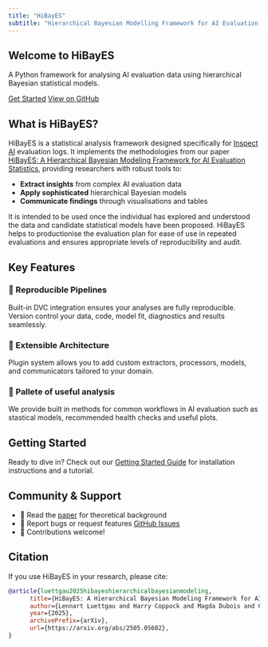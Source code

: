 ```yaml
---
title: "HiBayES"
subtitle: "Hierarchical Bayesian Modelling Framework for AI Evaluation Statistics"
---
```


::: {.hero-section}
# Welcome to HiBayES

A Python framework for analysing AI evaluation data using hierarchical Bayesian statistical models.

[Get Started](getting-started.qmd){.btn-custom} [View on GitHub](https://github.com/UKGovernmentBEIS/hibayes){.btn-custom}
:::

## What is HiBayES?


HiBayES is a statistical analysis framework designed specifically for [Inspect AI](https://github.com/UKGovernmentBEIS/inspect_ai) evaluation logs. It implements the methodologies from our paper [HiBayES: A Hierarchical Bayesian Modeling Framework for AI Evaluation Statistics](https://arxiv.org/abs/2505.05602), providing researchers with robust tools to:

- **Extract insights** from complex AI evaluation data
- **Apply sophisticated** hierarchical Bayesian models
- **Communicate findings** through visualisations and tables

It is intended to be used once the individual has explored and understood the data and candidate statistical models have been proposed. HiBayES helps to productionise the evaluation plan for ease of use in repeated evaluations and ensures appropriate levels of reproducibility and audit.

## Key Features

::: {.feature-grid}

::: {.feature-card}
### 🔄 Reproducible Pipelines
Built-in DVC integration ensures your analyses are fully reproducible. Version control your data, code, model fit, diagnostics and results seamlessly.
:::

::: {.feature-card}
### 🔌 Extensible Architecture
Plugin system allows you to add custom extractors, processors, models, and communicators tailored to your domain.
:::

::: {.feature-card}
### 🎨 Pallete of useful analysis
We provide built in methods for common workflows in AI evaluation such as stastical models, recommended health checks and useful plots.
:::

:::

## Getting Started

Ready to dive in? Check out our [Getting Started Guide](getting-started.qmd) for installation instructions and a tutorial.

## Community & Support

- 📖 Read the [paper](https://arxiv.org/abs/2505.05602) for theoretical background
- 🐛 Report bugs or request features [GitHub Issues](https://github.com/UKGovernmentBEIS/hibayes/issues)
- 🤝 Contributions welcome!

## Citation

If you use HiBayES in your research, please cite:

```bibtex
@article{luettgau2025hibayeshierarchicalbayesianmodeling,
      title={HiBayES: A Hierarchical Bayesian Modeling Framework for AI Evaluation Statistics},
      author={Lennart Luettgau and Harry Coppock and Magda Dubois and Christopher Summerfield and Cozmin Ududec},
      year={2025},
      archivePrefix={arXiv},
      url={https://arxiv.org/abs/2505.05602},
}
```
